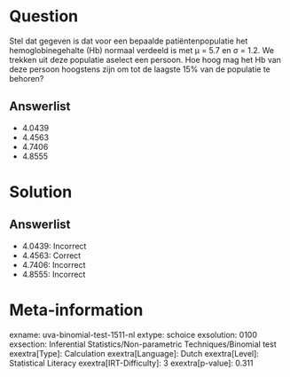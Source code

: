 Question
========

Stel dat gegeven is dat voor een bepaalde patiëntenpopulatie het
hemoglobinegehalte (Hb) normaal verdeeld is met μ = 5.7 en σ = 1.2. We
trekken uit deze populatie aselect een persoon. Hoe hoog mag het Hb van
deze persoon hoogstens zijn om tot de laagste 15% van de populatie te
behoren?

Answerlist
----------

* 4.0439
* 4.4563
* 4.7406
* 4.8555

Solution
========

Answerlist
----------

* 4.0439: Incorrect
* 4.4563: Correct
* 4.7406: Incorrect
* 4.8555: Incorrect

Meta-information
================
exname: uva-binomial-test-1511-nl
extype: schoice
exsolution: 0100
exsection: Inferential Statistics/Non-parametric Techniques/Binomial test
exextra[Type]: Calculation
exextra[Language]: Dutch
exextra[Level]: Statistical Literacy
exextra[IRT-Difficulty]: 3
exextra[p-value]: 0.311

